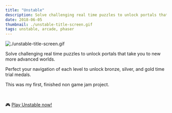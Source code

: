 ```yaml
---
title: "Unstable"
description: Solve challenging real time puzzles to unlock portals that take you to new more advanced worlds.
date: 2018-06-05
thumbnail: ./unstable-title-screen.gif
tags: unstable, arcade, phaser
---
```


![./unstable-title-screen.gif](./unstable-title-screen.gif)

Solve challenging real time puzzles to unlock portals that take you to new more advanced worlds.

Perfect your navigation of each level to unlock bronze, silver, and gold time trial medals.

This was my first, finished non game jam project.

<br />

🎮 [Play Unstable now!](https://www.kongregate.com/games/rmkubik/unstable)

<br />
